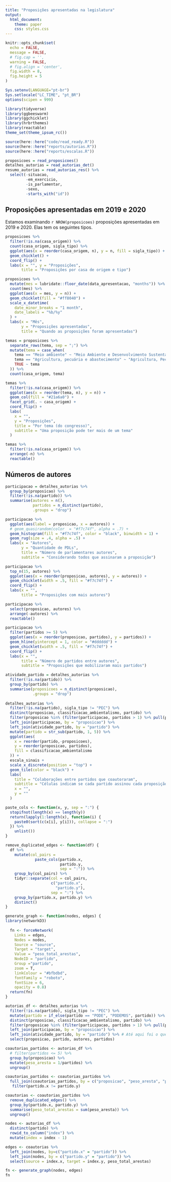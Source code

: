 ```yaml
---
title: "Proposições apresentadas na legislatura"
output:
  html_document:
    theme: paper
    css: styles.css
---
```


```r
knitr::opts_chunk$set(
  echo = FALSE,
  message = FALSE,
  # fig.cap = '',
  warning = FALSE,
  # fig.align = 'center',
  fig.width = 8,
  fig.height = 5
)

Sys.setenv(LANGUAGE="pt-br")
Sys.setlocale("LC_TIME", "pt_BR")
options(scipen = 999)
```

```r
library(tidyverse)
library(ggbeeswarm)
library(ggchicklet)
library(hrbrthemes)
library(reactable)
theme_set(theme_ipsum_rc())

source(here::here("code/read_ready.R"))
source(here::here("reports/autorias.R"))
source(here::here("reports/escalas.R"))
```

```r
proposicoes = read_proposicoes()
detalhes_autorias = read_autorias_det()
resumo_autorias = read_autorias_res() %>%  
  select(-situacao,
         -em_exercicio,
         -is_parlamentar,
         -sexo,
         -starts_with("id"))
```

## Proposições apresentadas em 2019 e 2020

Estamos examinando `r NROW(proposicoes)` proposições apresentadas em 2019 e 2020. Elas tem os seguintes tipos.

```r
proposicoes %>% 
  filter(!is.na(casa_origem)) %>% 
  count(casa_origem, sigla_tipo) %>% 
  ggplot(aes(x = reorder(casa_origem, n), y = n, fill = sigla_tipo)) + 
  geom_chicklet() + 
  coord_flip() + 
  labs(x = "", y = "Proposições", 
       title = "Proposições por casa de origem e tipo")
```


```r
proposicoes %>%
  mutate(mes = lubridate::floor_date(data_apresentacao, "months")) %>%
  count(mes) %>%
  ggplot(aes(x = mes, y = n)) +
  geom_chicklet(fill = "#ff8040") +
  scale_x_datetime(
    date_minor_breaks = "1 month",
    date_labels = "%b/%y"
  ) +
  labs(x = "Mês",
       y = "Proposições apresentadas",
       title = "Quando as proposições foram apresentadas")
```

```r
temas = proposicoes %>%
  separate_rows(tema, sep = ";") %>%
  mutate(tema = case_when(
    tema == "Meio ambiente" ~ "Meio Ambiente e Desenvolvimento Sustentável", 
    tema == "Agricultura, pecuária e abastecimento" ~ "Agricultura, Pecuária, Pesca e Extrativismo", 
    TRUE ~ tema 
  )) %>% 
  count(casa_origem, tema) 

temas %>%
  filter(!is.na(casa_origem)) %>% 
  ggplot(aes(x = reorder(tema, n), y = n)) +
  geom_col(fill = "#21a6a0") +
  facet_grid(. ~ casa_origem) + 
  coord_flip() +
  labs(
    x = "",
    y = "Proposições",
    title = "Por tema (do congresso)",
    subtitle = "Uma proposição pode ter mais de um tema"
  )
```

```r
temas %>% 
  filter(!is.na(casa_origem)) %>% 
  arrange(-n) %>% 
  reactable()
```

## Números de autores

```r
participacao = detalhes_autorias %>%
  group_by(proposicao) %>% 
  filter(!is.na(partido)) %>% 
  summarise(autores = n(), 
            partidos = n_distinct(partido), 
            .groups = "drop")
```

```r
participacao %>%
  ggplot(aes(label = proposicao, x = autores)) +
  # geom_quasirandom(color  = "#f7c74f", alpha = .7) +
  geom_histogram(fill = "#f7c74f", color = "black", binwidth = 1) +
  geom_rug(size = .4, alpha = .5) + 
  labs(x = "Autores",
       y = "Quantidade de PDLs",
       title = "Número de parlamentares autores",
       subtitle = "Considerando todos que assinaram a proposição")
```

```r
participacao %>% 
  top_n(15, autores) %>% 
  ggplot(aes(x = reorder(proposicao, autores), y = autores)) + 
  geom_chicklet(width = .5, fill = "#f7c74f") +
  coord_flip() + 
  labs(x = "", 
       title = "Proposições com mais autores")
```
```r
participacao %>% 
  select(proposicao, autores) %>% 
  arrange(-autores) %>% 
  reactable()
```


```r
participacao %>% 
  filter(partidos >= 5) %>% 
  ggplot(aes(x = reorder(proposicao, partidos), y = partidos)) + 
  geom_hline(yintercept = 1, color = "#dddddd") + 
  geom_chicklet(width = .5, fill = "#f7c74f") +
  coord_flip() + 
  labs(x = "", 
       title = "Número de partidos entre autores", 
       subtitle = "Proposições que mobilizaram mais partidos")
```
```r
atividade_partido = detalhes_autorias %>% 
  filter(!is.na(partido)) %>% 
  group_by(partido) %>% 
  summarise(proposicoes = n_distinct(proposicao), 
            .groups = "drop")
  
detalhes_autorias %>%
  filter(!is.na(partido), sigla_tipo != "PEC") %>% 
  distinct(proposicao, classificacao_ambientalismo, partido) %>%
  filter(proposicao %in% (filter(participacao, partidos > 1) %>% pull(proposicao))) %>%
  left_join(participacao, by = "proposicao") %>%
  left_join(atividade_partido, by = "partido") %>%
  mutate(partido = str_sub(partido, 1, 5)) %>% 
  ggplot(aes(
    x = reorder(partido,-proposicoes),
    y = reorder(proposicao, partidos), 
    fill = classificacao_ambientalismo
  )) +
  escala_sinais +
  scale_x_discrete(position = "top") + 
  geom_tile(color = "black") +
  labs(
    title = "Colaborações entre partidos que coautoraram",
    subtitle = "Células indicam se cada partido assinou cada proposição. Ignoramos PECs.",
    x = "",
    y = ""
  )
```
```r
paste_cols <- function(x, y, sep = ":") {
  stopifnot(length(x) == length(y))
  return(lapply(1:length(x), function(i) {
    paste0(sort(c(x[i], y[i])), collapse = ":")
  }) %>%
    unlist())
}

remove_duplicated_edges <- function(df) {
  df %>%
    mutate(col_pairs =
             paste_cols(partido.x,
                        partido.y,
                        sep = ":")) %>%
    group_by(col_pairs) %>%
    tidyr::separate(col = col_pairs,
                    c("partido.x",
                      "partido.y"),
                    sep = ":") %>%
    group_by(partido.x, partido.y) %>%
    distinct()
}

generate_graph <- function(nodes, edges) {
library(networkD3)
  
  fn <- forceNetwork(
    Links = edges, 
    Nodes = nodes,
    Source = "source", 
    Target = "target",
    Value = "peso_total_arestas", 
    NodeID = "partido",
    Group ="partido", 
    zoom = T,
    linkColour = "#bfbdbd",
    fontFamily = "roboto",
    fontSize = 6,
    opacity = 0.8)
  return(fn)
}

autorias_df <- detalhes_autorias %>%
  filter(!is.na(partido), sigla_tipo != "PEC") %>% 
  mutate(partido = if_else(partido == "PODE", "PODEMOS", partido)) %>% #Adicionei
  distinct(proposicao, classificacao_ambientalismo, partido) %>%
  filter(proposicao %in% (filter(participacao, partidos > 1) %>% pull(proposicao))) %>%
  left_join(participacao, by = "proposicao") %>%
  left_join(atividade_partido, by = "partido") %>% # Até aqui foi o que Naza fez
  select(proposicao, partido, autores, partidos)

coautorias_partidos <- autorias_df %>% 
  # filter(partidos <= 5) %>% 
  group_by(proposicao) %>% 
  mutate(peso_aresta = 1/partidos) %>% 
  ungroup()

coautorias_partidos <- coautorias_partidos %>% 
  full_join(coautorias_partidos, by = c("proposicao", "peso_aresta", "partidos", "autores")) %>% 
   filter(partido.x != partido.y)

coautorias <- coautorias_partidos %>% 
  remove_duplicated_edges() %>% 
  group_by(partido.x, partido.y) %>% 
  summarise(peso_total_arestas = sum(peso_aresta)) %>% 
  ungroup()

nodes <- autorias_df %>% 
  distinct(partido) %>%
  rowid_to_column("index") %>% 
  mutate(index = index - 1)

edges <- coautorias %>% 
  left_join(nodes, by=c("partido.x" = "partido")) %>% 
  left_join(nodes, by = c("partido.y" = "partido")) %>% 
  select(source = index.x, target = index.y, peso_total_arestas) 

fn <- generate_graph(nodes, edges)
fn

```

